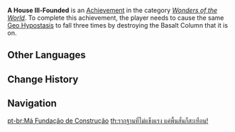 {{Achievement Infobox
|title        = 
|id           = 82077
|order id     = 2077
|category     = Wonders of the World
|description  = Cause the same [[Geo Hypostasis]] to fall three times by destroying the Basalt Column that it is on.
|requirements = 
|primogems    = 5
|tracking     = 
|hidden       = 1
|topic        = Geo Hypostasis
|type         = Boss
}}
'''A House Ill-Founded''' is an [[Achievement]] in the category ''[[Wonders of the World]]''. To complete this achievement, the player needs to cause the same [[Geo Hypostasis]] to fall three times by destroying the Basalt Column that it is on.
<!--
==Trivia==

==Video Guides==
{{EVT
|video1   = 
|caption1 = 
}}
-->
==Other Languages==
{{Other Languages
|en      = A House Ill-Founded
|zhs     = 基础不牢，地动山摇！
|zhs_rm  = Jīchǔ Bùláo, Dìdòng Shānyáo!
|zht     = 基礎不牢，地動山搖！
|zht_rm  = Jīchǔ Bùláo, Dìdòng Shānyáo!
|zh_tl   = 
|ja      = 基盤が緩めば山地も揺れる！
|ja_rm   = Kiban ga Yurumeba Sanchi mo Yureru!
|ja_tl   = If the Foundation Loosens, the Mountainous Region Will Shake as Well!
|ko      = 공든 탑이 무너지랴!
|ko_tl   = Hard Work is Never Wasted!
|es      = Malos cimientos
|es_tl   = Bad Foundations
|fr      = Non-respect des normes de construction
|fr_tl   = Non Respect of Construction Norms
|ru      = Слабый фундамент
|ru_tl   = A Weak Foundation
|th      = รากฐานที่ไม่แข็งแรง แค่พื้นสั่นก็สะเทือน!
|th_rm   = Rakthan thi Mai Khaeng-raeng Khae Phuen San ko Sa-thuean!
|th_tl   = Simply Shaking the Ground Could Cause Damage If the Foundation Becomes Loose!
|vi      = Nền tảng không vững, đất động núi lay!
|vi_tl   = 
|de      = Kein Berg ohne festes Grundgestein!
|de_tl   = No Mountain Without Solid Bedrock!
|id      = Bangunan Mudah Runtuh Kalau Fondasinya Lemah!
|id_tl   = Buildings Can Easily Collapse If The Foundations Are Weak!
|pt      = Má Fundação de Construção
|pt_tl   = 
|tr      = Temeli Çürük
|tr_tl   = 
|it      = Pessime fondamenta
|it_tl   = 
}}

==Change History==
{{Change History|1.3}}
<!--
==References==
{{Reflist}}
-->
==Navigation==
{{Achievement Navbox|Wonders of the World|Boss}}

[[pt-br:Má Fundação de Construção]]
[[th:รากฐานที่ไม่แข็งแรง แค่พื้นสั่นก็สะเทือน!]]